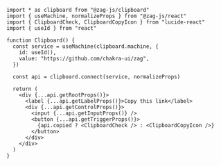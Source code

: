 ```tsx
import * as clipboard from "@zag-js/clipboard"
import { useMachine, normalizeProps } from "@zag-js/react"
import { ClipboardCheck, ClipboardCopyIcon } from "lucide-react"
import { useId } from "react"

function Clipboard() {
  const service = useMachine(clipboard.machine, {
    id: useId(),
    value: "https://github.com/chakra-ui/zag",
  })

  const api = clipboard.connect(service, normalizeProps)

  return (
    <div {...api.getRootProps()}>
      <label {...api.getLabelProps()}>Copy this link</label>
      <div {...api.getControlProps()}>
        <input {...api.getInputProps()} />
        <button {...api.getTriggerProps()}>
          {api.copied ? <ClipboardCheck /> : <ClipboardCopyIcon />}
        </button>
      </div>
    </div>
  )
}
```
